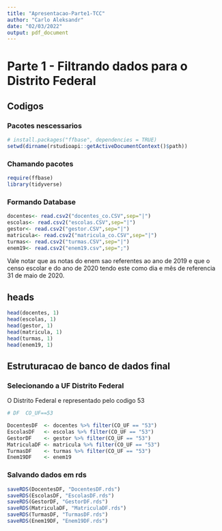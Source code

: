 ```yaml
---
title: "Apresentacao-Parte1-TCC"
author: "Carlo Aleksandr"
date: "02/03/2022"
output: pdf_document
---
```


# Parte 1 - Filtrando dados para o Distrito Federal

## Codigos
### Pacotes nescessarios
```r
# install.packages("ffbase", dependencies = TRUE)
setwd(dirname(rstudioapi::getActiveDocumentContext()$path))
```

### Chamando pacotes

```r
require(ffbase)
library(tidyverse)
```

### Formando Database
```r
docentes<- read.csv2("docentes_co.CSV",sep="|")
escolas<- read.csv2("escolas.CSV",sep="|")
gestor<- read.csv2("gestor.CSV",sep="|")
matricula<- read.csv2("matricula_co.CSV",sep="|")
turmas<- read.csv2("turmas.CSV",sep="|")
enem19<- read.csv2("enem19.csv",sep=";")
```


Vale notar que as notas do enem sao referentes ao ano de 2019 e que o censo escolar e do ano de 2020 tendo este como dia e mês de referencia  31 de maio de 2020.


## heads
```r
head(docentes, 1)
head(escolas, 1)
head(gestor, 1)
head(matricula, 1)
head(turmas, 1)
head(enem19, 1)
```

## Estruturacao de banco de dados final

### Selecionando a UF Distrito Federal


O Distrito Federal e representado pelo codigo 53

```r
# DF  CO_UF==53

DocentesDF  <- docentes %>% filter(CO_UF == "53")
EscolasDF   <- escolas %>% filter(CO_UF == "53")
GestorDF    <- gestor %>% filter(CO_UF == "53")
MatriculaDF <- matricula %>% filter(CO_UF == "53")
TurmasDF    <- turmas %>% filter(CO_UF == "53")
Enem19DF    <- enem19
```


### Salvando dados em rds

```r
saveRDS(DocentesDF, "DocentesDF.rds")
saveRDS(EscolasDF, "EscolasDF.rds")
saveRDS(GestorDF, "GestorDF.rds")
saveRDS(MatriculaDF, "MatriculaDF.rds")
saveRDS(TurmasDF, "TurmasDF.rds")
saveRDS(Enem19DF, "Enem19DF.rds")
```


  

